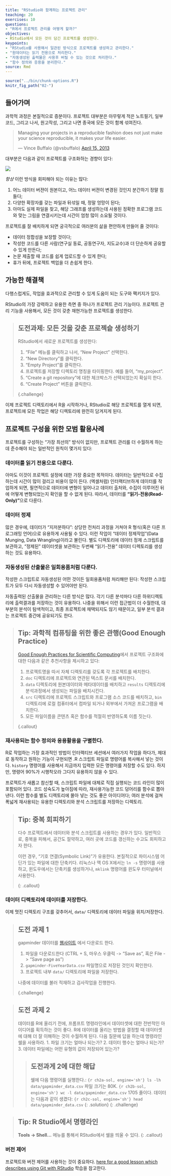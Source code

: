 ```yaml
---
title: "RStudio와 함께하는 프로젝트 관리"
teaching: 20
exercises: 10
questions:
- "R에서 프로젝트 관리를 어떻게 할까?"
objectives:
- RStudio에서 모든 것이 담긴 프로젝트를 생성한다.
keypoints:
- "RStudio를 사용해서 일관된 방식으로 프로젝트를 생성하고 관리한다."
- "원데이터는 읽기 전용으로 처리한다."
- "자동생성된 출력물은 사용후 버릴 수 있는 것으로 처리한다."
- "함수 정의와 응용을 분리한다."
source: Rmd
---
```


```r
source("../bin/chunk-options.R")
knitr_fig_path("02-")
```

## 들어가며

과학적 과정은 본질적으로 증분이다.
프로젝트 대부분은 아무렇게 적은 노트필기, 일부 코드, 그리고 나서, 원고작성, 그리고 나면
종국에 모든 것이 함께 섞여진다.

<blockquote class="twitter-tweet"><p>Managing your projects in a reproducible fashion does not just make your science reproducible, it makes your life easier.</p>— Vince Buffalo (@vsbuffalo) <a href="https://twitter.com/vsbuffalo/status/323638476153167872">April 15, 2013</a></blockquote>
<script async src="//platform.twitter.com/widgets.js" charset="utf-8"></script>

대부분은 다음과 같이 프로젝트를 구조화하는 경향이 있다:

![](../fig/bad_layout.png)

*항상* 이런 방식을 회피해야 되는 이유는 많다:

1. 어느 데이터 버젼이 원본이고, 어느 데이터 버젼이 변경된 것인지 분간하기 정말 힘들다;
2. 다양한 확장자를 갖는 파일과 뒤섞일 때, 정말 엉망이 된다;
3. 아마도 실제 파일을 찾고, 해당 그래프를 생성하는데 사용된 정확한 프로그램 코드와 
    맞는 그림을 연결시키는데 시간이 엄청 많이 소요될 것이다.

프로젝트를 잘 배치하게 되면 궁극적으로 여러분의 삶을 편안하게 만들어 줄 것이다:

* 데이터 정합성을 보장할 것이다;
* 작성한 코드를 다른 사람(연구실 동료, 공동연구자, 지도교수)과 더 단순하게 공유할 수 있게 만든다;
* 논문 제출할 때 코드를 쉽게 업로드할 수 있게 한다;
* 휴가 뒤에, 프로젝트 백업을 더 손쉽게 한다.


## 가능한 해결책

다행스럽게도, 작업을 효과적으로 관리할 수 있게 도움이 되는 도구와 팩키지가 있다.

RStudio의 가장 강력하고 유용한 측면 중 하나가 프로젝트 관리 기능이다.
프로젝트 관리 기능을 사용해서, 모든 것이 갖춘 재현가능한 프로젝트를 생성한다.

> ## 도전과제: 모든 것을 갖춘 프로젝슽 생성하기 
>
> RStudio에서 새로운 프로젝트를 생성한다:
>
> 1. "File" 메뉴를 클릭하고 나서, "New Project" 선택한다.
> 2. "New Directory"를 클릭한다.
> 3. "Empty Project"를 클릭한다.
> 4. 프로젝트를 저장할 디렉토리 명칭을 타이핑한다. 예를 들어, "my_project".
> 5. "Create a git repository"에 대한 체크박스가 선택되었는지 확실히 한다.
> 6. "Create Project" 버튼을 클릭한다.
>
{.challenge}

이제 프로젝트 디렉토리에서 R을 시작하거나, RStudio로 해당 프로젝트를 열게 되면,
프로젝트에 모든 작업은 해당 디렉토리에 완전히 담겨지게 된다.

## 프로젝트 구성을 위한 모범 활용사례

프로젝트를 구성하는 "가장 최선의" 방식이 없지만, 프로젝트 관리를 더 수월하게 하는데
준수해야 되는 일반적인 원칙이 몇가지 있다:

### 데이터를 읽기 전용으로 다룬다.

아마도 이것이 프로젝트 설정에 대한 가장 중요한 목적이다.
데이터는 일반적으로 수집하는데 시간이 많이 걸리고 비용이 많이 든다.
(엑셀처럼) 인터랙티브하게 데이터를 작업하게 되면, 필연적으로 데이터에 변형이 
일어나고 데이터 출처와, 수집이 이루어진 뒤에 어떻게 
변형되었는지 확인을 할 수 없게 된다.
따라서, 데이터를 **"읽기-전용(Read-Only)"**으로 다룬다.

### 데이터 정제

많은 경우에, 데이터가 "지저분하다":
상당한 전처리 과정을 거쳐야 R 형식(혹은 다른 프로그래밍 언어)으로 유용하게 사용될 수 있다.
이런 작업이 "데이터 정제작업"(Data Munging, Data Wrangling)이라고 불린다.
별도 디렉토리에 데이터 정제 스크립트를 보관하고,
"정제된" 데이터셋을 보관하는 두번째 "읽기-전용" 데이터 디렉토리를 생성하는 것도 유용하다.


### 자동생성된 산출물은 일회용품처럼 다룬다.

작성한 스크립트로 자동생성된 어떤 것이든 일회용품처럼 처리해만 된다:
작성한 스크립트가 모두 다시 자동생성할 수 있어야만 된다.

자동출력된 산출물을 관리하는 다른 방식은 많다. 
각기 다른 분석마다 다른 하위디렉토리에 출력결과를 저장하는 것이 유용하다.
나중을 위해서 이런 접근법이 더 수월한데, 대부분의 분석이 탐색적이고, 최종 프로젝트에 
채택되지도 않기 때문이고, 일부 분석 결과는 프로젝트 중간에 공유되기도 한다.

> ## Tip: 과학적 컴퓨팅을 위한 좋은 관행(Good Enough Practice)
>
> [Good Enough Practices for Scientific Computing](https://github.com/swcarpentry/good-enough-practices-in-scientific-computing/blob/gh-pages/good-enough-practices-for-scientific-computing.pdf)에서 
> 프로젝트 구조화에 대한 다음과 같은 추천사항을 제시하고 있다:
>
> 1. 프로젝트명을 따서 자체 디렉토리를 갖도록 각 프로젝트를 배치한다.
> 2. `doc` 디렉토리에 프로젝트와 연관된 텍스트 문서를 배치한다.
> 3. `data` 디렉토리에 원본데이터와 메타데이터를 배치하고 `results` 디렉토리에 분석과정에서 생성되는 파일을 배치시킨다.
> 4. `src` 디렉토리에 프로젝트 스크립트와 프로그램 소스 코드를 배치하고, `bin` 디렉토리에 로컬 컴퓨터에서 컴파일 되거나 외부에서 가져온 프로그램을 배치한다.
> 5. 모든 파일이름을 콘텐츠 혹은 함수를 적절히 반영하도록 이름 짓는다.
>
{.callout}

### 재사용되는 함수 정의와 응용활용을 구별한다.

R로 작업하는 가장 효과적인 방법이 인터랙티브 세션에서 여러가지 작업을 하다가,
제대로 동작하고 원하는 기능이 구현되면 .R 스크립트 파일로 명령어를 복사해서 넣는 것이다.
`history` 명령어를 사용해서 지금까지 입력한 모든 명령어를 저장할 수도 있다.
하지만, 명령어 90%가 시행착오라 그다지 유용하지 않을 수 있다.

프로젝트가 새롭고 참신할 때, 스크립트 파일에 대체로 직접 실행되는 코드 라인이 많이 포함되어 있다.
코드 성숙도가 높아짐에 따라, 재사용가능한 코드 덩어리를 함수로 뽑아낸다.
이런 함수를 별도 디렉토리에 몰아 넣는 것도 좋은 아이디어다;
여러 분석에 걸쳐 폭넓게 재사용되는 유용한 디렉토리와 분석 스크립트를 저장하는 디렉토리.

> ## Tip: 중복 회피하기
>
> 다수 프로젝트에서 데이터와 분석 스크립트를 사용하는 경우가 있다.
> 일반적으로, 중복을 피해서, 공간도 절약하고, 여러 곳에 코드를 갱신하는 수고도 회피하고자 한다.
> 
> 이런 경우, "기호 연결(Symbolic Link)"가 유용한다. 
> 본질적으로 파이시스템 어딘가 있는 파일에 대한 단축키다.
> 리눅스나 맥 OS X에서는 `ln -s` 명령어를 사용하고,
> 윈도우에서는 단축키를 생성하거나, `mklink` 명령어를 윈도우 터미널에서 사용한다.
>
{: .callout}

### 데이터 디렉토리에 데이터를 저장한다.

이제 멋진 디렉토리 구조를 갖추어서, `data/` 디렉토리에 데이터 파일을 위치/저장한다.

> ## 도전 과제 1 
> 
> gapminder 데이터를 [웹사이트](https://raw.githubusercontent.com/resbaz/r-novice-gapminder-files/master/data/gapminder-FiveYearData.csv)
> 에서 다운로드 한다.
>
> 1. 파일을 다운로드한다 (CTRL + S, 마우스 우클릭 -> "Save as", 혹은 File -> "Save page as")
> 2. `gapminder-FiveYearData.csv` 파일명으로 저장된 것인지 확인한다.
> 3. 프로젝트 내부 `data/` 디렉토리에 파일을 저장한다.
>
> 나중에 데이터를 불러 적재하고 검사작업을 진행한다.
>
{.challenge}


> ## 도전 과제 2
> 
> 데이터를 R에 올리기 전에, 프롬프트 명령라인에서 데이터셋에 대한 전반적인 아이디어를 획득하는 것이 좋다. 
> R에 데이터를 올리는 방법을 결정할 때 데이터셋에 대해 더 잘 이해하는 것이 수월하게 된다.
> 다음 질문에 답을 하는데 명령라인 쉘을 사용하라.
> 1. 파일 크기는 얼마나 되는가?
> 2. 데이터 행수는 얼마나 되는가?
> 3. 데이터 파일에는 어떤 유형의 값이 저장되어 있는가?
>
> > ## 도전과게 2에 대한 해답
> >
> > 쉘에 다음 명령어를 실행한다.:
> > ```{r ch2a-sol, engine='sh'}
> > ls -lh data/gapminder_data.csv
> > ```
> > 파일 크기는 80K.
> > ```{r ch2b-sol, engine='sh'}
> > wc -l data/gapminder_data.csv
> > ```
> > 1705 줄이다. 데이터는 다음과 같이 생겼다:
> > ```{r ch2c-sol, engine='sh'}
> > head data/gapminder_data.csv
> > ```
> {: .solution}
{: .challenge}

> ## Tip: R Studio에서 명령라인
>
> **Tools -> Shell...** 메뉴를 통해서 RStudio에서 쉘을 띄울 수 있다.
{: .callout}

### 버전 제어

프로젝트와 버전 제어를 사용하는 것이 중요하다. [here for a good lesson which describes using Git with RStudio](https://swcarpentry.github.io/git-novice/14-supplemental-rstudio/) 학습을 참고한다.


